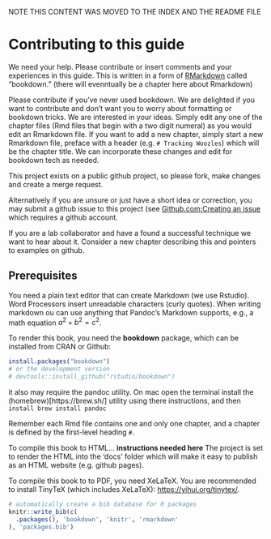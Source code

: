 NOTE THIS CONTENT WAS MOVED TO THE INDEX AND THE README FILE

# Contributing to this guide

We need your help.  Please contribute or insert comments and your experiences in this guide.  This is written in a form of [RMarkdown](https://r4ds.had.co.nz/r-markdown.html) called "bookdown."  (there will evenntually be a chapter here about Rmarkdown)

Please contribute if you've never used bookdown.  We are delighted if you want to contribute and don't want you to worry about formatting or bookdown tricks.   We are interested in your ideas.   Simply edit any one of the chapter files (Rmd files that begin with a two digit numeral) as you would edit an Rmarkdown file.   If you want to add a new chapter, simply start a new Rmarkdown file, preface with a header  (e.g. `# Tracking Woozles`) which will be the chapter title.   We can incorporate these changes and edit for bookdown tech as needed.   

This project exists on a public github project, so please fork, make changes and create a merge request.  

Alternatively if you are unsure or just have a short idea or correction, you may submit a github issue to this project (see [Github.com:Creating an issue](https://help.github.com/en/github/managing-your-work-on-github/creating-an-issue) which requires a github account.   

If you are a lab collaborator and have a found a successful technique we want to hear about it.   Consider a new chapter describing this and pointers to examples on github.  

## Prerequisites

You need a plain text editor that can create Markdown (we use Rstudio).  Word Processors insert unreadable characters (curly quotes).  When writing markdown ou can use anything that Pandoc's Markdown supports, e.g., a math equation $a^2 + b^2 = c^2$.

To render this book, you need the **bookdown** package, which can be installed from CRAN or Github:

```r
install.packages("bookdown")
# or the development version
# devtools::install_github("rstudio/bookdown")
```

it also may require the pandoc utility.  On mac open the terminal install the (homebrew)[https://brew.sh/] utility using there instructions,  and then  `install brew install pandoc`


Remember each Rmd file contains one and only one chapter, and a chapter is defined by the first-level heading `#`.

To compile this book to HTML... **instructions needed here**   The project is set to render the HTML into the 'docs' folder which will make it easy to publish as an HTML website (e.g. github pages). 

To compile this book to to PDF, you need XeLaTeX. You are recommended to install TinyTeX (which includes XeLaTeX): <https://yihui.org/tinytex/>.

```r
# automatically create a bib database for R packages
knitr::write_bib(c(
  .packages(), 'bookdown', 'knitr', 'rmarkdown'
), 'packages.bib')
```
